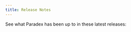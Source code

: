 ```yaml
---
title: Release Notes
---
```


See what Paradex has been up to in these latest releases: 

<CardGroup cols={2}>
<Card
  title="v1.118"
  href="/release-notes/v-1-118"
>
</Card>
<Card
  title="v1.117"
  href="/release-notes/v-1-117"
>
</Card>
</CardGroup>

